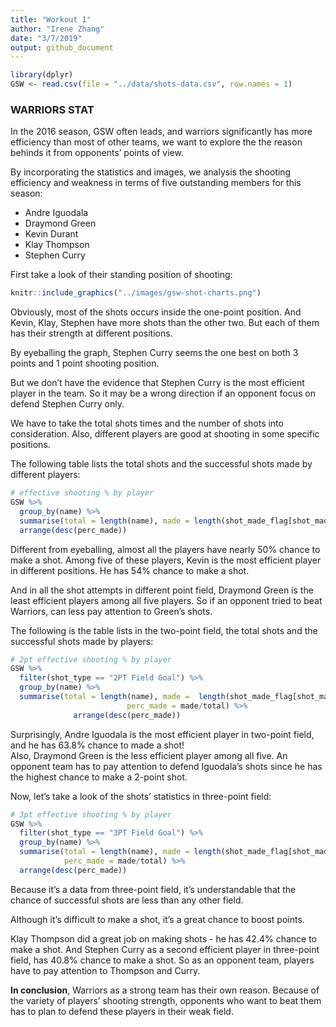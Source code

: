 ```yaml
---
title: "Workout 1"
author: "Irene Zhang"
date: "3/7/2019"
output: github_document
---
```

```r
library(dplyr)
GSW <- read.csv(file = "../data/shots-data.csv", row.names = 1)
```
### WARRIORS STAT 
In the 2016 season, GSW often leads, and warriors significantly has more efficiency than most of other teams, we want to explore the the reason behinds it from opponents' points of view. 

By incorporating the statistics and images, we analysis the shooting efficiency and weakness in terms of five outstanding members for this season:  

* Andre Iguodala
* Draymond Green
* Kevin Durant
* Klay Thompson
* Stephen Curry

First take a look of their standing position of shooting:
```r
knitr::include_graphics("../images/gsw-shot-charts.png")
```
Obviously, most of the shots occurs inside the one-point position. And Kevin, Klay, Stephen have more shots than the other two. But each of them has their strength at different positions.  

By eyeballing the graph, Stephen Curry seems the one best on both 3 points and 1 point shooting position.   

But we don't have the evidence that Stephen Curry is the most efficient player in the team. So it may be a wrong direction if an opponent focus on defend Stephen Curry only.  

We have to take the total shots times and the number of shots into consideration. Also, different players are good at shooting in some specific positions.  

The following table lists the total shots and the successful shots made by different players:
```r
# effective shooting % by player
GSW %>% 
  group_by(name) %>% 
  summarise(total = length(name), made = length(shot_made_flag[shot_made_flag == "shot_yes"]) , perc_made = made/total) %>%
  arrange(desc(perc_made))
```
Different from eyeballing, almost all the players have nearly 50% chance to make a shot. Among five of these players, Kevin is the most efficient player in different positions. He has 54% chance to make a shot.  

And in all the shot attempts in different point field, Draymond Green is the least efficient players among all five players. So if an opponent tried to beat Warriors, can less pay attention to Green's shots.

The following is the table lists in the two-point field, the total shots and the successful shots made by players:
```r
# 2pt effective shooting % by player
GSW %>%
  filter(shot_type == "2PT Field Goal") %>%
  group_by(name) %>%
  summarise(total = length(name), made =  length(shot_made_flag[shot_made_flag=="shot_yes"]), 
                          perc_made = made/total) %>%
              arrange(desc(perc_made))
```
Surprisingly, Andre Iguodala is the most efficient player in two-point field, and he has 63.8% chance to made a shot!   
Also, Draymond Green is the less efficient player among all five. An opponent team has to pay attention to defend Iguodala's shots since he has the highest chance to make a 2-point shot.

Now, let's take a look of the shots' statistics in three-point field:
```r
# 3pt effective shooting % by player
GSW %>% 
  filter(shot_type == "3PT Field Goal") %>%
  group_by(name) %>%
  summarise(total = length(name), made = length(shot_made_flag[shot_made_flag == "shot_yes"]),
            perc_made = made/total) %>%
  arrange(desc(perc_made))
```
Because it's a data from three-point field, it's understandable that the chance of successful shots are less than any other field.  

Although it's difficult to make a shot, it's a great chance to boost points.  

Klay Thompson did a great job on making shots - he has 42.4% chance to make a shot. And Stephen Curry as a second efficient player in three-point field, has 40.8% chance to make a shot. So as an opponent team, players have to pay attention to Thompson and Curry.  

**In conclusion**, Warriors as a strong team has their own reason. Because of the variety of players' shooting strength, opponents who want to beat them has to plan to defend these players in their weak field. 
